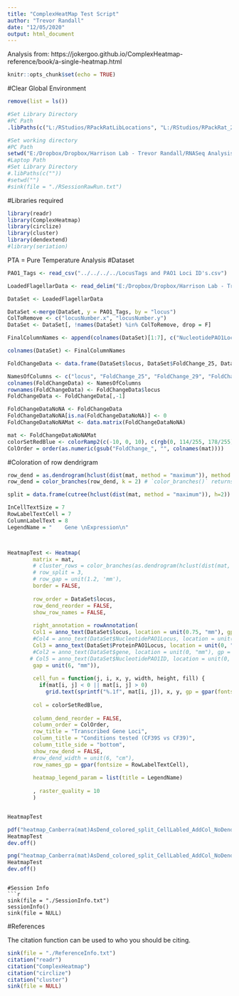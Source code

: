 ```yaml
---
title: "ComplexHeatMap Test Script"
author: "Trevor Randall"
date: "12/05/2020"
output: html_document
---
```


Analysis from: https://jokergoo.github.io/ComplexHeatmap-reference/book/a-single-heatmap.html

```r
knitr::opts_chunk$set(echo = TRUE)
```


#Clear Global Environment
```r
remove(list = ls())
```


```r
#Set Library Directory
#PC Path
.libPaths(c("L:/RStudios/RPackRatLibLocations", "L:/RStudios/RPackRat_2019_04_DESEQLibs"))

#Set working directory
#PC Path
setwd("E:/Dropbox/Dropbox/Harrison Lab - Trevor Randall/RNASeq Analysis/RNASeqAnlyPkrat_2020_03/CF39vsCF39S/Pure Temperature Analysis Comparisons/Individual Heatmaps/Heat Maps")
#Laptop Path
#Set Library Directory
#.libPaths(c(""))
#setwd("")
#sink(file = "./RSessionRawRun.txt") 
``` 


#Libraries required
```r
library(readr)
library(ComplexHeatmap)
library(circlize)
library(cluster)
library(dendextend)
#library(seriation)
```

PTA = Pure Temperature Analysis
#Dataset
```r
PAO1_Tags <- read_csv("../../../../LocusTags and PAO1 Loci ID's.csv")

LoadedFlagellarData <- read_delim("E:/Dropbox/Dropbox/Harrison Lab - Trevor Randall/RNASeq Analysis/RNASeqAnlyPkrat_2020_03/CF39vsCF39S/Pure Temperature Analysis Comparisons/Individual Heatmaps/Cut Data Sets/Flagella Genes Full Dataset.txt", "\t", escape_double = FALSE, trim_ws = TRUE)

DataSet <- LoadedFlagellarData

DataSet <-merge(DataSet, y = PAO1_Tags, by = "locus")
ColToRemove <- c("locusNumber.x", "locusNumber.y")
DataSet <- DataSet[, !names(DataSet) %in% ColToRemove, drop = F]

FinalColumnNames <- append(colnames(DataSet)[1:7], c("NucleotidePAO1Locus", "NucleotidePAO1ID", "ProteinPAO1Locus", "ProteinPAO1ID"))

colnames(DataSet) <- FinalColumnNames

```

<!-- Names of Columns = "FoldChange_25C", "FoldChange_29C", "FoldChange_33C", "FoldChange_37C", "FoldChange_41C" -->
<!-- ```{r} -->
<!-- DataSet$FoldChange_25C <- NULL -->
<!-- DataSet$FoldChange_29C <- NULL -->
<!-- ``` -->


```r
FoldChangeData <- data.frame(DataSet$locus, DataSet$FoldChange_25, DataSet$FoldChange_29, DataSet$FoldChange_33, DataSet$FoldChange_37, DataSet$FoldChange_41)

NamesOfColumns <- c("locus", "FoldChange_25", "FoldChange_29", "FoldChange_33", "FoldChange_37", "FoldChange_41")
colnames(FoldChangeData) <- NamesOfColumns
rownames(FoldChangeData) <- FoldChangeData$locus
FoldChangeData <- FoldChangeData[,-1]
```


```r
FoldChangeDataNoNA <- FoldChangeData
FoldChangeDataNoNA[is.na(FoldChangeDataNoNA)] <- 0
FoldChangeDataNoNAMat <- data.matrix(FoldChangeDataNoNA)
```

```r
mat <- FoldChangeDataNoNAMat
colorSetRedBlue <- colorRamp2(c(-10, 0, 10), c(rgb(0, 114/255, 178/255), "white", rgb(213/255, 94/255, 0))) #First color is Blue and second is Vermillion from the Nature Colorblind palette
ColOrder = order(as.numeric(gsub("FoldChange_", "", colnames(mat))))
```

#Coloration of row dendrigram
```r
row_dend = as.dendrogram(hclust(dist(mat, method = "maximum")), method = "complete")
row_dend = color_branches(row_dend, k = 2) # `color_branches()` returns a dendrogram object

split = data.frame(cutree(hclust(dist(mat, method = "maximum")), h=2))

```

```r
InCellTextSize = 7
RowLabelTextCell = 7
ColumnLabelText = 8
LegendName = "    Gene \nExpression\n"



HeatmapTest <- Heatmap(
        matrix = mat, 
        # cluster_rows = color_branches(as.dendrogram(hclust(dist(mat, method = "canberra")), method = "complete"), k = 2),
        # row_split = 3,
        # row_gap = unit(1.2, 'mm'),
        border = FALSE, 
        
        row_order = DataSet$locus,       
        row_dend_reorder = FALSE,
        show_row_names = FALSE,
        
        right_annotation = rowAnnotation(
        Col1 = anno_text(DataSet$locus, location = unit(0.75, "mm"), gp = gpar(fontsize = RowLabelTextCell)), 
        #Col4 = anno_text(DataSet$NucleotidePAO1Locus, location = unit(1, "mm"), gp = gpar(fontsize = RowLabelTextCell)),
      	Col3 = anno_text(DataSet$ProteinPAO1Locus, location = unit(0, "mm"), gp = gpar(fontsize = RowLabelTextCell)),
        #Col2 = anno_text(DataSet$gene, location = unit(0, "mm"), gp = gpar(fontsize = RowLabelTextCell)),
       # Col5 = anno_text(DataSet$NucleotidePAO1ID, location = unit(0, "mm"), gp = gpar(fontsize = RowLabelTextCell)),
        gap = unit(6, "mm")),
        
        cell_fun = function(j, i, x, y, width, height, fill) {
          if(mat[i, j] < 0 || mat[i, j] > 0)
            grid.text(sprintf("%.1f", mat[i, j]), x, y, gp = gpar(fontsize = InCellTextSize))},
        
        col = colorSetRedBlue,
        
        column_dend_reorder = FALSE, 
        column_order = ColOrder, 
        row_title = "Transcribed Gene Loci", 
        column_title = "Conditions tested (CF39S vs CF39)", 
        column_title_side = "bottom",
        show_row_dend = FALSE,
        #row_dend_width = unit(6, "cm"),
        row_names_gp = gpar(fontsize = RowLabelTextCell),
        
        heatmap_legend_param = list(title = LegendName)
        
        , raster_quality = 10
        )


HeatmapTest
```




```r
pdf("heatmap_Canberra(mat)AsDend_colored_split_CellLabled_AddCol_NoDend_MinProt.pdf", width = 10, height = 22)
HeatmapTest
dev.off()
```

```r
png("heatmap_Canberra(mat)AsDend_colored_split_CellLabled_AddCol_NoDend_MinProt.png", width = 10, height = 22, res = )
HeatmapTest
dev.off()
```

```

#Session Info
```r
sink(file = "./SessionInfo.txt")
sessionInfo()
sink(file = NULL)
```


#References

The citation function can be used to  who you should be citing.

```r
sink(file = "./ReferenceInfo.txt")
citation("readr")
citation("ComplexHeatmap")
citation("circlize")
citation("cluster")
sink(file = NULL)
```
